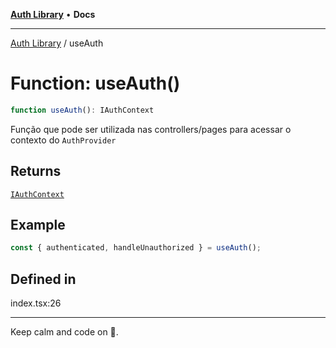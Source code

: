
<Meta title="Libs/Auth/functions/useAuth" />



[**Auth Library**](/?path=/docs/libs-auth-overview--page) • **Docs**

***

[Auth Library](/?path=/docs/libs-auth-overview--page) / useAuth

# Function: useAuth()

```ts
function useAuth(): IAuthContext
```

Função que pode ser utilizada nas controllers/pages para acessar o contexto do `AuthProvider`

## Returns

[`IAuthContext`](/?path=/docs/libs-auth-interfaces-iauthcontext)

## Example

```ts
const { authenticated, handleUnauthorized } = useAuth();
```

## Defined in

index.tsx:26


***

Keep calm and code on 🤘.
